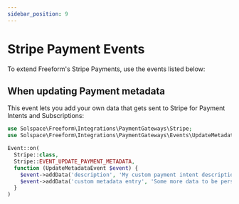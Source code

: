 ```yaml
---
sidebar_position: 9
---
```



# Stripe Payment Events

To extend Freeform's Stripe Payments, use the events listed below:

## When updating Payment metadata <Badge type="feature" text="5.1.9+" />

This event lets you add your own data that gets sent to Stripe for Payment Intents and Subscriptions:

```php
use Solspace\Freeform\Integrations\PaymentGateways\Stripe;
use Solspace\Freeform\Integrations\PaymentGateways\Events\UpdateMetadataEvent;

Event::on(
  Stripe::class,
  Stripe::EVENT_UPDATE_PAYMENT_METADATA,
  function (UpdateMetadataEvent $event) {
    $event->addData('description', 'My custom payment intent description');
    $event->addData('custom metadata entry', 'Some more data to be persisted in metadata');
  }
)
```
